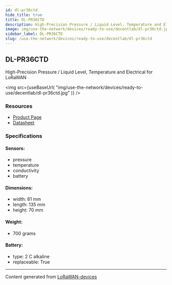 ```yaml
---
id: dl-pr36ctd
hide_title: true
title: DL-PR36CTD
description: High-Precision Pressure / Liquid Level, Temperature and Electrical for LoRaWAN
image: img/use-the-network/devices/ready-to-use/decentlab/dl-pr36ctd.jpg
sidebar_label: DL-PR36CTD
slug: /use-the-network/devices/ready-to-use/decentlab/dl-pr36ctd
---
```



## DL-PR36CTD

High-Precision Pressure / Liquid Level, Temperature and Electrical for LoRaWAN

<img
src={useBaseUrl(
"img/use-the-network/devices/ready-to-use/decentlab/dl-pr36ctd.jpg"
)}
/>

### Resources

- [Product Page](https://www.decentlab.com/products/high-precision-pressure-/-liquid-level-temperature-and-electrical-conductivity-sensor-for-lorawan)
- [Datasheet](https://cdn.decentlab.com/download/datasheets/Decentlab-DL-PR36CTD-datasheet.pdf)

### Specifications

#### Sensors:
- pressure
- temperature
- conductivity
- battery
#### Dimensions:
- width: 81 mm
- length: 135 mm
- height: 70 mm
#### Weight: 
- 700 grams
#### Battery: 
- type: 2 C alkaline
- replaceable: True



---
Content generated from [LoRaWAN-devices](https://github.com/TheThingsNetwork/lorawan-devices)